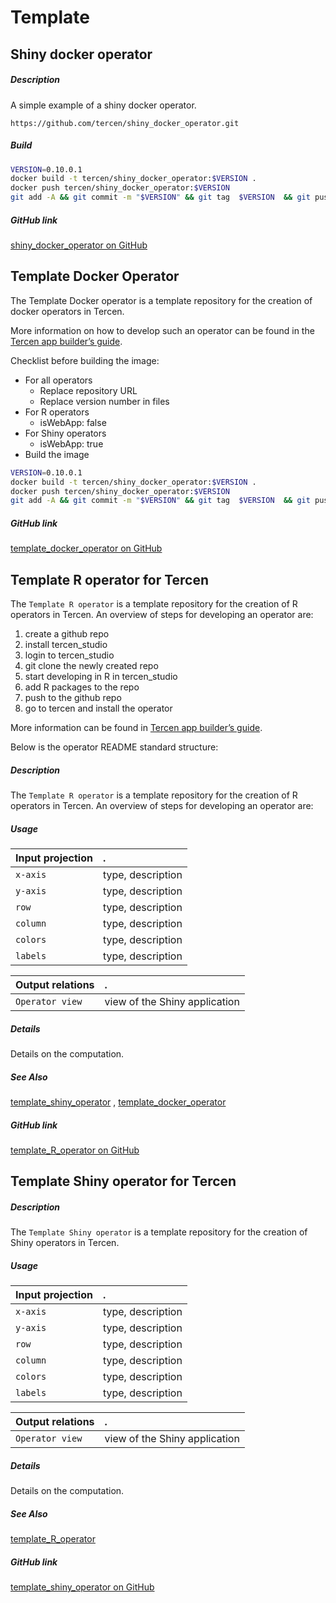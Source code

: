 # Template 
 

## Shiny docker operator

##### Description

A simple example of a shiny docker operator.

```
https://github.com/tercen/shiny_docker_operator.git
```

##### Build

```bash
VERSION=0.10.0.1
docker build -t tercen/shiny_docker_operator:$VERSION .
docker push tercen/shiny_docker_operator:$VERSION
git add -A && git commit -m "$VERSION" && git tag  $VERSION  && git push && git push :--tags
```
 


##### GitHub link

[shiny_docker_operator on GitHub](https://github.com/tercen/shiny_docker_operator) 

## Template Docker Operator

The Template Docker operator is a template repository for the creation of docker operators in Tercen.

More information on how to develop such an operator can be found in the [Tercen app builder's guide](https://tercen.github.io/appbuilders-guide/).

Checklist before building the image:

* For all operators
    + Replace repository URL
    + Replace version number in files

* For R operators
    + isWebApp: false

* For Shiny operators
    + isWebApp: true

* Build the image

```bash
VERSION=0.10.0.1
docker build -t tercen/shiny_docker_operator:$VERSION .
docker push tercen/shiny_docker_operator:$VERSION
git add -A && git commit -m "$VERSION" && git tag  $VERSION  && git push && git push :--tags
```


##### GitHub link

[template_docker_operator on GitHub](https://github.com/tercen/template_docker_operator) 

## Template R operator for Tercen

The `Template R operator` is a template repository for the creation of R operators in Tercen. An overview of steps for developing an operator are:

1. create a github repo
2. install tercen_studio
3. login to tercen_studio
4. git clone the newly created repo
5. start developing in R in tercen_studio
6. add R packages to the repo
7. push to the github repo
8. go to tercen and install the operator

More information can be found in [Tercen app builder's guide](https://tercen.github.io/appbuilders-guide/).

Below is the operator README standard structure:

##### Description

The `Template R operator` is a template repository for the creation of R operators in Tercen. An overview of steps for developing an operator are:

##### Usage

Input projection|.
:---|:---
`x-axis`        | type, description 
`y-axis`        | type, description 
`row`           | type, description 
`column`        | type, description 
`colors`        | type, description 
`labels`        | type, description 

Output relations|.
:---|:---
`Operator view`        | view of the Shiny application

##### Details

Details on the computation.

##### See Also

[template_shiny_operator](https://github.com/tercen/template_shiny_operator)
, [template_docker_operator](https://github.com/tercen/template_docker_operator)



##### GitHub link

[template_R_operator on GitHub](https://github.com/tercen/template_R_operator) 

## Template Shiny operator for Tercen

##### Description

The `Template Shiny operator` is a template repository for the creation of Shiny operators in Tercen.

##### Usage

Input projection|.
:---|:---
`x-axis`        | type, description 
`y-axis`        | type, description 
`row`           | type, description 
`column`        | type, description 
`colors`        | type, description 
`labels`        | type, description 

Output relations|.
:---|:---
`Operator view`        | view of the Shiny application

##### Details

Details on the computation.

##### See Also

[template_R_operator](https://github.com/tercen/template_R_operator)


##### GitHub link

[template_shiny_operator on GitHub](https://github.com/tercen/template_shiny_operator)